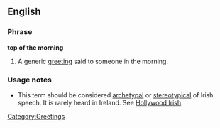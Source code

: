 ==English==

===Phrase===
'''top of the morning'''

# {{Ireland}} A generic [[greeting]] said to someone in the morning.

===Usage notes===
* This term should be considered [[archetypal]] or [[stereotype|stereotypical]] of Irish speech.  It is rarely heard in Ireland. See [[Hollywood Irish]].

[[Category:Greetings]]